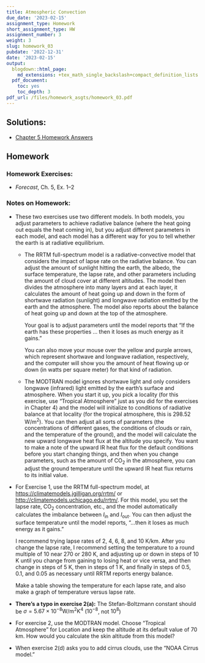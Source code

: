 ```yaml
---
title: Atmospheric Convection
due_date: '2023-02-15'
assignment_type: Homework
short_assignment_type: HW
assignment_number: 3
weight: 3
slug: homework_03
pubdate: '2022-12-31'
date: '2023-02-15'
output:
  blogdown::html_page:
    md_extensions: +tex_math_single_backslash+compact_definition_lists
  pdf_document:
    toc: yes
    toc_depth: 3
pdf_url: /files/homework_asgts/homework_03.pdf
---
```

## Solutions:

* [Chapter 5 Homework Answers](/homework_solutions/homework_03_answers)



## Homework

### Homework Exercises:



* _Forecast_, Ch. 5, Ex. 1--2

### Notes on Homework:


* These two exercises use two different models. In both models, you adjust 
  parameters to achieve radiative balance (where the heat going out equals 
  the heat coming in), but you adjust different parameters in each model, 
  and each model has a different way for you to tell whether the earth is at 
  radiative equilibrium.
  * The RRTM full-spectrum model is a radiative-convective model that 
    considers the impact of lapse rate on the radiative balance. You can adjust 
    the amount of sunlight hitting the earth, the albedo, the surface 
    temperature, the lapse rate, and other parameters including the amount of 
    cloud cover at different altitudes. The model then divides the atmosphere 
    into many layers and at each layer, it calculates the amount of heat going 
    up and down in the form of shortwave radiation (sunlight) and longwave 
    radiation emitted by the earth and the atmosphere. The model also reports 
    about the balance of heat going up and down at the top of the atmosphere. 
    
    Your goal is to adjust parameters until the model reports that 
    "If the earth has these properties ... then it loses as much energy as 
    it gains."  
    
    You can also move your mouse over the yellow and purple arrows, which 
    represent shortwave and longwave radiation, respectively, and the computer 
    will show you the amount of heat flowing up or down (in watts per square 
    meter) for that kind of radiation.
  * The MODTRAN model ignores shortwave light and only considers longwave 
    (infrared) light emitted by the earth's surface and atmosphere. When you 
    start it up, you pick a locality 
    (for this exercise, use "Tropical Atmosphere" just as you did 
    for the exercises in Chapter 4) 
    and the model will initialize to conditions of radiative balance at that 
    locality (for the tropical atmosphere, this is 298.52 W/m^2^). 
    You can then adjust all sorts of parameters (the concentrations of different 
    gases, the conditions of clouds or rain, and the temperature of the ground), 
    and the model will calculate the new upward longwave heat flux at the 
    altitude you specify.  You want to make a note of the upward IR heat flux 
    for the default conditions before you start changing things, and then when 
    you change parameters, such as the amount of CO~2~ in the atmosphere, you 
    can adjust the ground temperature until the upward IR heat flux returns to 
    its initial value.
* For Exercise 1, use the RRTM full-spectrum model, at 
  <https://climatemodels.jgilligan.org/rrtm/> or <http://climatemodels.uchicago.edu/rrtm/>.
  For this model, you set the lapse rate, CO~2~ concentration, etc., and the 
  model automatically calculates the imbalance between $I_{\text{in}}$ and 
  $I_{\text{out}}$. You can then adjust the surface temperature until the model 
  reports, "...then it loses as much energy as it gains."
  
  I recommend trying lapse rates of 2, 4, 6, 8, and 10 K/km. After you change
  the lapse rate, I recommend setting the temperature to a round multiple of
  10 near 270 or 280 K, and adjusting up or down in steps of 10 K until you 
  change from gaining to losing heat or vice versa, and then change in steps of 
  5 K, then in steps of 1 K, and finally in steps of 0.5, 0.1, and 0.05 as 
  necessary until RRTM reports energy balance.
  
  Make a table showing the temperature for each lapse rate, and also make
  a graph of temperature versus lapse rate.
* **There's a typo in exercise 2(a):**
  The Stefan-Boltzmann constant should be
  $\sigma = 5.67 \times 10^{-8} \mathrm{W/m^2 K^4}$ ($10^{-8}$, not $10^8$)
* For exercise 2, use the MODTRAN model. 
  Choose "Tropical Atmosphere" for Location and keep the altitude at 
  its default value of 70 km. How would you calculate the skin altitude 
  from this model?
* When exercise 2(d) asks you to add cirrus clouds, 
  use the "NOAA Cirrus model."